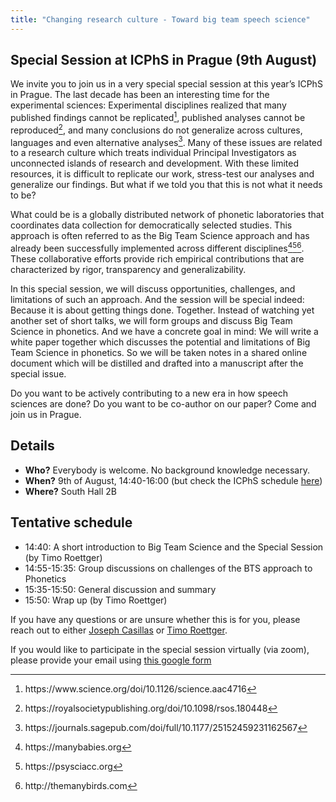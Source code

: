 ```yaml
---
title: "Changing research culture - Toward big team speech science"
---
```



## Special Session at ICPhS in Prague (9th August)


We invite you to join us in a very special special session at this year's ICPhS in Prague. 
The last decade has been an interesting time for the experimental sciences: Experimental disciplines realized that many published findings cannot be replicated[^1], published analyses cannot be reproduced[^2], and many conclusions do not generalize across cultures, languages and even alternative analyses[^3]. 
Many of these issues are related to a research culture which treats individual Principal Investigators as unconnected islands of research and development. 
With these limited resources, it is difficult to replicate our work, stress-test our analyses and generalize our findings. 
But what if we told you that this is not what it needs to be?

What could be is a globally distributed network of phonetic laboratories that coordinates data collection for democratically selected studies. 
This approach is often referred to as the Big Team Science approach and has already been successfully implemented across different disciplines[^4][^5][^6]. 
These collaborative efforts provide rich empirical contributions that are characterized by rigor, transparency and generalizability. 

In this special session, we will discuss opportunities, challenges, and limitations of such an approach. 
And the session will be special indeed: Because it is about getting things done. 
Together. 
Instead of watching yet another set of short talks, we will form groups and discuss Big Team Science in phonetics. 
And we have a concrete goal in mind: We will write a white paper together which discusses the potential and limitations of Big Team Science in phonetics. 
So we will be taken notes in a shared online document which will be distilled and drafted into a manuscript after the special issue. 

Do you want to be actively contributing to a new era in how speech sciences are done? 
Do you want to be co-author on our paper? 
Come and join us in Prague.

## Details

- **Who?** Everybody is welcome. No background knowledge necessary. 
- **When?** 9th of August, 14:40-16:00 (but check the ICPhS schedule [here](https://www.icphs2023.org/programme/programme-/))
- **Where?** South Hall 2B


## Tentative schedule

- 14:40: A short introduction to Big Team Science and the Special Session (by Timo Roettger)
- 14:55-15:35: Group discussions on challenges of the BTS approach to Phonetics
- 15:35-15:50: General discussion and summary 
- 15:50: Wrap up (by Timo Roettger)


If you have any questions or are unsure whether this is for you, please reach out to either [Joseph Casillas](mailto:joseph.casillas@rutges.edu) or [Timo Roettger](mailto:timo.roettger@iln.uio.no). 

If you would like to participate in the special session virtually (via zoom), please provide your email using [this google form](https://forms.gle/oy717wSW7M5G4vm19)

[^1]: https://www.science.org/doi/10.1126/science.aac4716
[^2]: https://royalsocietypublishing.org/doi/10.1098/rsos.180448
[^3]: https://journals.sagepub.com/doi/full/10.1177/25152459231162567
[^4]: https://manybabies.org
[^5]: https://psysciacc.org
[^6]: http://themanybirds.com